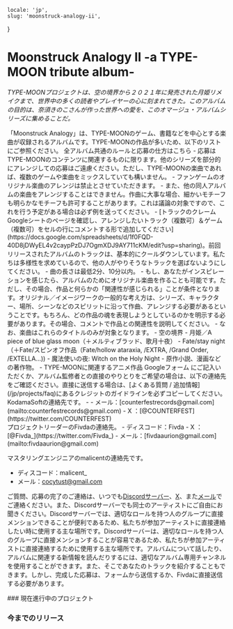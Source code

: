     locale: 'jp',
    slug: 'moonstruck-analogy-ii',
}

# Moonstruck Analogy II -a TYPE​-​MOON tribute album-

*TYPE-MOONプロジェクトは、空の境界から２０２１年に発売された月姫リメイクまで、世界中の多くの読者やプレイヤーの心に刻まれてきた。このアルバムの目的は、奈須きのこさんが作った世界への愛を、このオマージュ・アルバムシリーズに集めることだ。*

<WrappableParagraph title="紹介">
「Moonstruck Analogy」は、TYPE-MOONのゲーム、書籍などを中心とする楽曲が収録されるアルバムです。TYPE-MOONの作品が多いため、以下のリストにご参照ください。
</WrappableParagraph>

<WrappableParagraph title="KodamaSounds固有の一般的なルール">
    <CtaButton link='/projects/faq' icon='book'>
        <span>全アルバム共通のルールと応募の仕方はこちら</span>
    </CtaButton>
</WrappableParagraph>

<WrappableParagraph title="作曲に関するルール">
- 応募はTYPE-MOONのコンテンツに関連するものに限ります。他のシリーズを部分的にアレンジしての応募はご遠慮ください。ただし、TYPE-MOONの楽曲であれば、複数のゲームや楽曲をミックスしていても構いません。
- ファンゲームのオリジナル楽曲のアレンジは禁止とさせていただきます。
- また、他の同人アルバムの楽曲をアレンジすることはできません。作曲に大事な場合、細かいモチーフも明らかなモチーフも許可することがあります。これは議論の対象ですので、これを行う予定がある場合は必ず例を送ってください。
- [トラックのクレームGoogleシートのページを確認し、アレンジしたいトラック（複数可）＆ゲーム（複数可）をセルの行にコメントする形で追加してください](https://docs.google.com/spreadsheets/d/1f0FQD-40D8jDWyEL4v2caypPzDJ7OgmXDJ9AY711cKM/edit?usp=sharing)。前回リリースされたアルバムのトラックは、基本的にクールダウンしています。私たちは多様性を求めているので、他の人がやりそうなトラックを選ばないようにしてください。
- 曲の長さは最低2分、10分以内。
- もし、あなたがインスピレーションを感じたら、アルバムのためにオリジナル楽曲を作ることも可能です。ただし、その場合、作品と何らかの「関連性が感じられる」ことが条件となります。オリジナル／イメージワークの一般的な考え方は、シリーズ、キャラクター、場所、シーンなどのスピリットに沿って作曲、アレンジする必要があるということです。もちろん、どの作品の魂を表現しようとしているのかを明示する必要があります。その場合、コメントで作品との関連性を説明してください。
- なお、楽曲はこれらのタイトルのみが対象となります。
    - 空の境界
    - 月姫／A piece of blue glass moon（＋メルティブラッド、歌月十夜）
    - Fate/stay night（＋Fate/スピンオフ作品（Fate/hollow ataraxia, /EXTRA, /Grand Order, /EXTELLA...))
    - 魔法使いの夜: Witch on the Holy Night
    - 原作小説、漫画などの著作物。
    - TYPE-MOONに関連するアニメ作品
</WrappableParagraph>

<WrappableParagraph title="応募について">
<CtaButton link='https://forms.gle/4tSK4jsa7piBDCop9' icon='envelope'>
    <span>Googleフォーム</span>
</CtaButton>
にご記入いただくか、アルバム監修者との直接のやりとりをご希望の場合は、以下の連絡先をご確認ください。直接に送信する場合は、[よくある質問 / 追加情報](/jp/projects/faq)にあるクレジットのガイドラインを必ずコピーしてください。
</WrappableParagraph>

<WrappableParagraph title="お問い合わせ（ご質問・応募）">
KodamaSoftの連絡先です。
- <DiscordLink title="ディスコードサーバー"/>
- メール：[counterfestrecords@gmail.com](mailto:counterfestrecords@gmail.com)
- X ：[@COUNTERFEST](https://twitter.com/COUNTERFEST)

<br/>
プロジェクトリーダーのFivdaの連絡先。
- ディスコード：Fivda
- X ：[@Fivda_](https://twitter.com/Fivda_)
- メール：[fivdaaurion@gmail.com](mailto:fivdaaurion@gmail.com)

マスタリングエンジニアのmalicentの連絡先です。
- ディスコード：malicent_
- メール：[cocytust@gmail.com](mailto:cocytust@gmail.com)

ご質問、応募の完了のご連絡は、いつでも<a href="/discord">Discordサーバー</a>、[X](https://twitter.com/KodamaSoft)、また[メール](mailto:kodamateam@gmail.com)でご連絡ください。また、Discordサーバーでも同士のアーティストにご自由にお聞きください。Discordサーバーでは、適切なロールを持つ人のグループに直接メンションできることが便利であるため、私たちが参加アーティストに直接連絡したい時に使用する主な場所です。Discordサーバーは、適切なロールを持つ人のグループに直接メンションすることが容易であるため、私たちが参加アーティストに直接連絡するために使用する主な場所です。アルバムについて話したり、アルバムに関連する新情報を読んだりするには、適切なアルバム専用チャンネルを使用することができます。また、そこであなたのトラックを紹介することもできます。しかし、完成した応募は、フォームから送信するか、Fivdaに直接送信する必要があります。
</WrappableParagraph>

<WrappableParagraph title="アルバム詳細">
### 現在進行中のプロジェクト
<ProjectInformation slug="moonstruck-analogy-ii" />

### 今までのリリース
<AlbumListing slug="moonstruck-analogy" />
</WrappableParagraph>